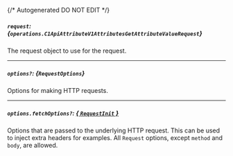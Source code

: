 {/* Autogenerated DO NOT EDIT  */}

##### `request`: *{`operations.C1ApiAttributeV1AttributesGetAttributeValueRequest`}*
The request object to use for the request.

<Collapsible openLabel={Labels.showProperties} closeLabel={Labels.hideProperties}>
  <C1ApiAttributeV1AttributesGetAttributeValueRequest />
</Collapsible>

---
##### `options?`: *{`RequestOptions`}*
Options for making HTTP requests.

---
##### `options.fetchOptions?`: [*{ `RequestInit` }*](https://developer.mozilla.org/en-US/docs/Web/API/Request/Request#options)
Options that are passed to the underlying HTTP request. This can be used to inject extra headers for examples. All `Request` options, except `method` and `body`, are allowed.

